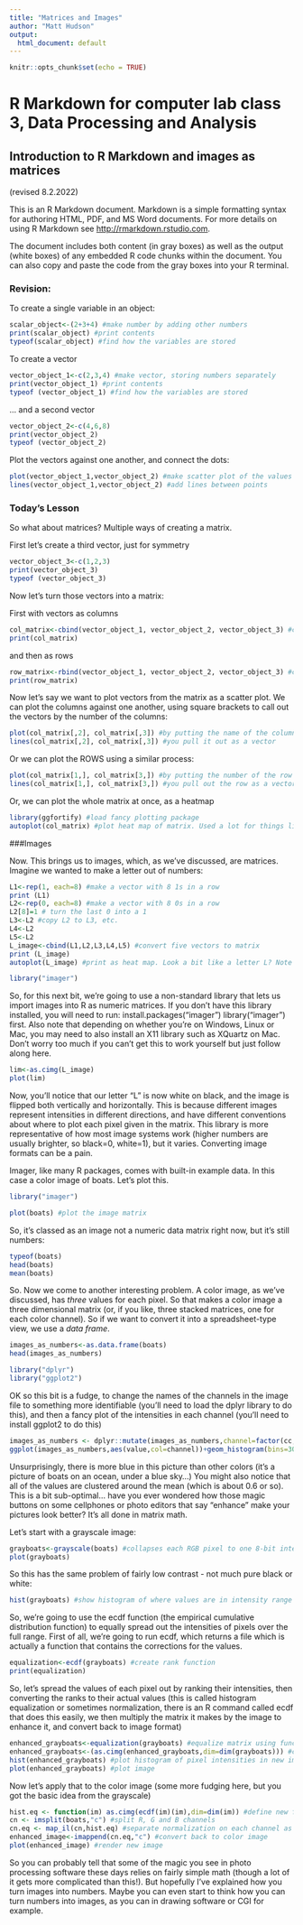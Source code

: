 ```yaml
---
title: "Matrices and Images"
author: "Matt Hudson"
output:
  html_document: default
---
```


```r
knitr::opts_chunk$set(echo = TRUE)
```
# R Markdown for computer lab class 3, Data Processing and Analysis

## Introduction to R Markdown and images as matrices
(revised 8.2.2022)

This is an R Markdown document. Markdown is a simple formatting syntax for authoring HTML, PDF, and MS Word documents. For more details on using R Markdown see <http://rmarkdown.rstudio.com>.

The document  includes both content (in gray boxes) as well as the output (white boxes) of any embedded R code chunks within the document. You can also copy and paste the code from the gray boxes into your R terminal.

### Revision:

To create a single variable in an object:

```r
scalar_object<-(2+3+4) #make number by adding other numbers
print(scalar_object) #print contents
typeof(scalar_object) #find how the variables are stored
```

To create a vector
```r
vector_object_1<-c(2,3,4) #make vector, storing numbers separately
print(vector_object_1) #print contents
typeof (vector_object_1) #find how the variables are stored
```

... and a second vector
```r
vector_object_2<-c(4,6,8)
print(vector_object_2)
typeof (vector_object_2)
```

Plot the vectors against one another, and connect the dots:
```r
plot(vector_object_1,vector_object_2) #make scatter plot of the values in the two vectors
lines(vector_object_1,vector_object_2) #add lines between points
```

### Today's Lesson

So what about matrices? Multiple ways of creating a matrix.

First let's create a third vector, just for symmetry
```r
vector_object_3<-c(1,2,3)
print(vector_object_3)
typeof (vector_object_3)
```

Now let's turn those vectors into a matrix:

First with vectors as columns
```r
col_matrix<-cbind(vector_object_1, vector_object_2, vector_object_3) #create a matrix where the vectors are columns
print(col_matrix)
```

and then as rows
```r
row_matrix<-rbind(vector_object_1, vector_object_2, vector_object_3) #create a matrix where the vectors are rows
print(row_matrix)
```

Now let's say we want to plot vectors from the matrix as a scatter plot.
We can plot the columns against one another, using square brackets to call out the vectors by the number of the columns:

```r
plot(col_matrix[,2], col_matrix[,3]) #by putting the name of the column in square parentheses, 
lines(col_matrix[,2], col_matrix[,3]) #you pull it out as a vector
```

Or we can plot the ROWS using a similar process:
```r
plot(col_matrix[1,], col_matrix[3,]) #by putting the number of the row and a comma in this form [1,]
lines(col_matrix[1,], col_matrix[3,]) #you pull out the row as a vector
```

Or, we can plot the whole matrix at once, as a heatmap
```r
library(ggfortify) #load fancy plotting package
autoplot(col_matrix) #plot heat map of matrix. Used a lot for things like gene expression
```

###Images

Now. This brings us to images, which, as we've discussed, are matrices. Imagine we wanted to make a letter out of numbers:
```r
L1<-rep(1, each=8) #make a vector with 8 1s in a row
print (L1)
L2<-rep(0, each=8) #make a vector with 8 0s in a row
L2[8]=1 # turn the last 0 into a 1
L3<-L2 #copy L2 to L3, etc.
L4<-L2
L5<-L2
L_image<-cbind(L1,L2,L3,L4,L5) #convert five vectors to matrix
print (L_image)
autoplot(L_image) #print as heat map. Look a bit like a letter L? Note high (1) is dark, low (0) is light.
```

```r
library("imager")
```

So, for this next bit, we're going to use a non-standard library that lets us import images into R as numeric matrices.
If you don't have this library installed, you will need to run:
  install.packages("imager")
  library("imager")
first. Also note that depending on whether you're on Windows, Linux or Mac, you may need to also install an X11 library such as XQuartz on Mac. Don't worry too much if you can't get this to work yourself but just follow along here.

```r
lim<-as.cimg(L_image)
plot(lim)
```

Now, you'll notice that our letter "L" is now white on black, and the image is flipped both vertically and horizontally. This is because different images represent intensities in different directions, and have different conventions about where to plot each pixel given in the matrix. This library is more representative of how most image systems work (higher numbers are usually brighter, so black=0, white=1), but it varies. Converting image formats can be a pain.

Imager, like many R packages, comes with built-in example data. In this case a color image of boats. Let's plot this.

```r
library("imager")
```

```r
plot(boats) #plot the image matrix
```

So, it's classed as an image not a numeric data matrix right now, but it's still numbers:

```r
typeof(boats)
head(boats)
mean(boats)
```

So. Now we come to another interesting problem. A color image, as we've discussed, has *three* values for each pixel. So that makes a color image a three dimensional matrix (or, if you like, three stacked matrices, one for each color channel). So if we want to convert it into a spreadsheet-type view, we use a _data frame_.

```r
images_as_numbers<-as.data.frame(boats)
head(images_as_numbers)
```


```r
library("dplyr")
library("ggplot2")
```

OK so this bit is a fudge, to change the names of the channels in the image file to something more identifiable (you'll need to load the dplyr library to do this), and then a fancy plot of the intensities in each channel (you'll need to install ggplot2 to do this)

```r
images_as_numbers <- dplyr::mutate(images_as_numbers,channel=factor(cc,labels=c('R','G','B'))) #label R G B layers sequentially
ggplot(images_as_numbers,aes(value,col=channel))+geom_histogram(bins=30)+facet_wrap(~ channel) #do fancy plot
```

Unsurprisingly, there is more blue in this picture than other colors (it's a picture of boats on an ocean, under a blue sky...)
You might also notice that all of the values are clustered around the mean (which is about 0.6 or so). This is a bit sub-optimal... have you ever wondered how those magic buttons on some cellphones or photo editors that say "enhance" make your pictures look better? It's all done in matrix math. 

Let's start with a grayscale image:

```r
grayboats<-grayscale(boats) #collapses each RGB pixel to one 8-bit intensity value, average of R,G,B
plot(grayboats)
```

So this has the same problem of fairly low contrast - not much pure black or white:

```r
hist(grayboats) #show histogram of where values are in intensity range
```

So, we're going to use the ecdf function (the empirical cumulative distribution function) to equally spread out the intensities of pixels over the full range. First of all, we're going to run ecdf, which returns a file which is actually a function that contains the corrections for the values.

```r
equalization<-ecdf(grayboats) #create rank function
print(equalization)
```

So, let's spread the values of each pixel out by ranking their intensities, then converting the ranks to their actual values (this is called histogram equalization or sometimes normalization, there is an R command called ecdf that does this easily, we then multiply the matrix it makes by the image to enhance it, and convert back to image format)

```r
enhanced_grayboats<-equalization(grayboats) #equalize matrix using function output by ecdf
enhanced_grayboats<-(as.cimg(enhanced_grayboats,dim=dim(grayboats))) #convert equalized matrix back to image
hist(enhanced_grayboats) #plot histogram of pixel intensities in new image
plot(enhanced_grayboats) #plot image
```

Now let's apply that to the color image (some more fudging here, but you got the basic idea from the grayscale)

```r
hist.eq <- function(im) as.cimg(ecdf(im)(im),dim=dim(im)) #define new function to make it a bit quicker
cn <- imsplit(boats,"c") #split R, G and B channels
cn.eq <- map_il(cn,hist.eq) #separate normalization on each channel as we did with grayscale
enhanced_image<-imappend(cn.eq,"c") #convert back to color image
plot(enhanced_image) #render new image
```

So you can probably tell that some of the magic you see in photo processing software these days relies on fairly simple math (though a lot of it gets more complicated than this!). But hopefully I've explained how you turn images into numbers. Maybe you can even start to think how you can turn numbers into images, as you can in drawing software or CGI for example.


